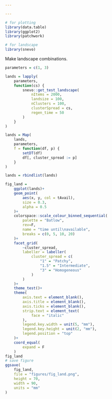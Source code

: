 ```yaml
---

---
```


```r
# for plotting
library(data.table)
library(ggplot2)
library(patchwork)

# for landscape
library(snevo)
```

Make landscape combinations.

```r
parameters = c(1, 3)

lands = lapply(
    parameters,
    function(cs) {
        snevo::get_test_landscape(
            nItems = 2000,
            landsize = 100,
            nClusters = 100,
            clusterSpread = cs,
            regen_time = 50
        )
    }
)

lands = Map(
    lands,
    parameters,
    f = function(df, p) {
        setDT(df)
        df[, cluster_spread := p]
    }
)

lands = rbindlist(lands)
```

```r
fig_land = 
    ggplot(lands)+
    geom_point(
        aes(x, y, col = tAvail),
        size = 0.3,
        alpha = 0.5
    )+
    colorspace::scale_colour_binned_sequential(
        palette = "Batlow",
        rev=F,
        name = "time until\navailable",
        breaks = c(0, 5, 10, 20)
    )+
    facet_grid(
        ~cluster_spread,
        labeller = labeller(
            cluster_spread = c(
                "1" = "Patchy",
                "1.5" = "Intermediate",
                "3" = "Homogeneous"
            )
        )
    )+
    theme_test()+
    theme(
        axis.text = element_blank(),
        axis.title = element_blank(),
        axis.ticks = element_blank(),
        strip.text = element_text(
            face = "italic"
        ),
        legend.key.width = unit(5, "mm"),
        legend.key.height = unit(2, "mm"),
        legend.position = "top"
    )+
    coord_equal(
        expand = F
    )
fig_land
# save figure
ggsave(
    fig_land,
    file = "figures/fig_land.png",
    height = 70,
    width = 90,
    units = "mm"
)
```